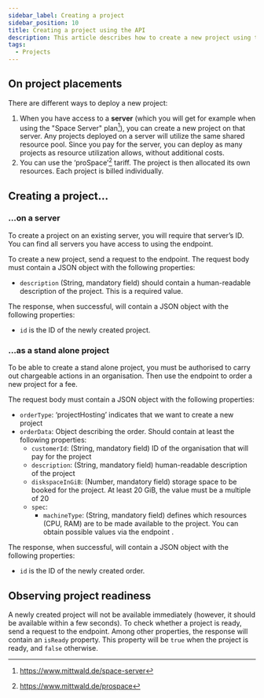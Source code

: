 ```yaml
---
sidebar_label: Creating a project
sidebar_position: 10
title: Creating a project using the API
description: This article describes how to create a new project using the mStudio API in various deployment scenarios.
tags:
  - Projects
---
```



## On project placements

There are different ways to deploy a new project:

1. When you have access to a **server** (which you will get for example when using the "Space Server" plan[^1]), you can create a new project on that server. Any projects deployed on a server will utilize the same shared resource pool. Since you pay for the server, you can deploy as many projects as resource utilization allows, without additional costs.
2. You can use the ‘proSpace’[^2] tariff. The project is then allocated its own resources. Each project is billed individually.

## Creating a project…

### …on a server

To create a project on an existing server, you will require that server’s ID. You can find all servers you have access to using the <OperationLink  operation="project-list-servers" /> endpoint.

To create a new project, send a request to the <OperationLink operation="project-create-project" /> endpoint. The request body must contain a JSON object with the following properties:

- `description` (String, mandatory field) should contain a human-readable description of the project. This is a required value.

The response, when successful, will contain a JSON object with the following properties:

- `id` is the ID of the newly created project.

<OperationHint operation="project-create-project" />

### ...as a stand alone project

To be able to create a stand alone project, you must be authorised to carry out chargeable actions in an organisation. Then use the endpoint <OperationLink operation="order-create-order" /> to order a new project for a fee.

The request body must contain a JSON object with the following properties:

- `orderType`: ‘projectHosting’ indicates that we want to create a new project
- `orderData`: Object describing the order. Should contain at least the following properties:
  - `customerId`: (String, mandatory field) ID of the organisation that will pay for the project
  - `description`: (String, mandatory field) human-readable description of the project
  - `diskspaceInGiB`: (Number, mandatory field) storage space to be booked for the project. At least 20 GiB, the value must be a multiple of 20
  - `spec`:
    - `machineType`: (String, mandatory field) defines which resources (CPU, RAM) are to be made available to the project. You can obtain possible values via the endpoint <OperationLink operation="article-list-articles" />.

The response, when successful, will contain a JSON object with the following properties:

- `id` is the ID of the newly created order.

<OperationHint operation="order-create-order" />

## Observing project readiness

A newly created project will not be available immediately (however, it should be available within a few seconds). To check whether a project is ready, send a request to the <OperationLink operation="project-get-project" /> endpoint. Among other properties, the response will contain an `isReady` property. This property will be `true` when the project is ready, and `false` otherwise.

<OperationHint tag="Project" operation="project-get-project" />

[^1]: https://www.mittwald.de/space-server
[^2]: https://www.mittwald.de/prospace
